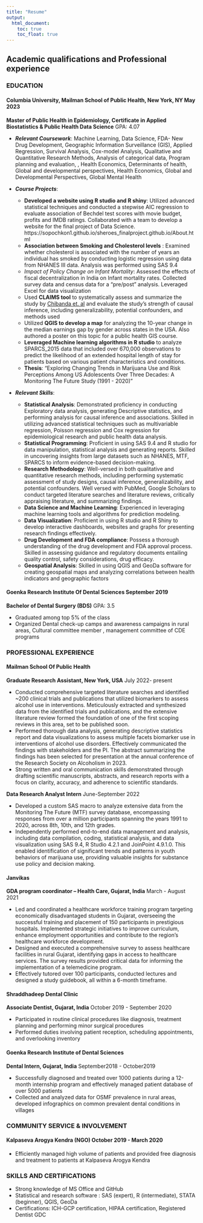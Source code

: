 ```yaml
---
title: "Resume"
output: 
  html_document:
    toc: true
    toc_float: true
---
```


## Academic qualifications and Professional experience

### EDUCATION

#### **Columbia University, Mailman School of Public Health, New York, NY**  				          May 2023

**Master of Public Health in Epidemiology, Certificate in Applied Biostatistics & Public Health Data Science** GPA: 4.07

  * ***Relevant Coursework***:  Machine Learning, Data Science, FDA- New Drug Development, Geographic Information Surveillance (GIS), Applied Regression, Survival Analysis, Cox-model Analysis, Qualitative and Quantitative Research Methods,  Analysis of categorical data, Program planning and evaluation, , Health Economics,  Determinants of health, Global and developmental perspectives, Health Economics, Global and Developmental Perspectives, Global Mental Health
  
  * ***Course Projects***:
    * **Developed a website using R studio and R shiny**: Utilized advanced statistical techniques and conducted a stepwise AIC regression to evaluate association of Bechdel test scores with movie budget, profits and IMDB ratings. Collaborated with a team to develop a website for the final project of Data Science. https://sopochkon1.github.io/sheroes_finalproject.github.io/About.html
    * **Association between Smoking and Cholesterol levels** : Examined whether cholesterol is associated with the number of years an individual has smoked by conducting logistic regression using data from NHANES III data. Analysis was performed using SAS 9.4	
    * *Impact of Policy Change on Infant Mortality*: Assessed the effects of fiscal decentralization in India on Infant mortality rates. Collected survey data and census data for a “pre/post” analysis. Leveraged Excel for data visualization 
    * Used **CLAIMS tool** to systematically assess and summarize the study by [Chibanda et. al](https://jamanetwork.com/journals/jama/fullarticle/2594719) and evaluate the study's strength of causal inference, including generalizability, potential confounders, and methods used
    * Utilized **QGIS to develop a map** for analyzing the 10-year change in the median earnings gap by gender across states in the USA. Also authored a poster on this topic for a public health GIS course.
    * **Leveraged Machine learning algorithms in R studio** to analyze SPARCS_2015 data that included over 670,000 observations to predict the likelihood of an extended hospital length of stay for patients based on various patient characteristics and conditions.
    * **Thesis**: "Exploring Changing Trends in Marijuana Use and Risk Perceptions Among US Adolescents Over Three Decades: A Monitoring The Future Study (1991 - 2020)"
    
    
  * ***Relevant Skills***:
    * **Statistical Analysis**: Demonstrated proficiency in conducting Exploratory data analysis, generating Descriptive statistics, and performing analysis for causal inference and associations. Skilled in utilizing advanced statistical techniques such as multivariable regression, Poisson regression and Cox regression for epidemiological research and public health data analysis.
    * **Statistical Programming**: Proficient in using SAS 9.4 and R studio for data manipulation, statistical analysis and generating reports. Skilled in uncovering insights from large datasets such as NHANES, MTF, SPARCS to inform evidence-based decision-making.
    * **Research Methodology**: Well-versed in both qualitative and quantitative research methods, including performing systematic assessment of study designs, causal inference, generalizability, and potential confounders. Well versed with PubMed, Google Scholars to conduct targeted literature searches and literature reviews, critically appraising literature, and summarizing findings.
    * **Data Science and Machine Learning**: Experienced in leveraging machine learning tools and algorithms for prediction modeling.
    * **Data Visualization**: Proficient in using R studio and R Shiny to develop interactive dashboards, websites and graphs for presenting research findings effectively.
    * **Drug Development and FDA compliance**: Possess a thorough understanding of the drug development and FDA approval process. Skilled in assessing guidance and regulatory documents entailing quality control, safety considerations, drug efficacy.
    * **Geospatial Analysis**: Skilled in using QGIS and GeoDa software for creating geospatial maps and analyzing correlations between health indicators and geographic factors


#### **Goenka Research Institute Of Dental Sciences**                                       September 2019

**Bachelor of Dental Surgery (BDS)** GPA: 3.5

* Graduated among top 5% of the class
* Organized Dental check-up camps and awareness campaigns in rural areas, Cultural committee member , management committee of CDE programs


### PROFESSIONAL EXPERIENCE
#### Mailman School Of Public Health
**Graduate Research Assistant, New York, USA**	July 2022- present

  * Conducted comprehensive targeted literature searches and identified ~200 clinical trials and publications that utilized biomarkers to assess alcohol use in interventions. Meticulously extracted and synthesized data from the identified trials and publications, and the extensive literature review formed the foundation of one of the first scoping reviews in this area, set to be published soon.
  * Performed thorough data analysis, generating descriptive statistics report and data visualizations to assess multiple facets biomarker use in interventions of alcohol use disorders. Effectively communicated the findings with stakeholders and the PI. The abstract summarizing the findings has been selected for presentation at the annual conference of the Research Society on Alcoholism in 2023.
  * Strong written and oral communication skills demonstrated through drafting scientific manuscripts, abstracts, and research reports with a focus on clarity, accuracy, and adherence to scientific standards.


**Data Research Analyst Intern**	June-September 2022

  * Developed a custom SAS macro to analyze extensive data from the Monitoring The Future (MTF) survey database, encompassing responses from over a million participants spanning the years 1991 to 2020, across 8th, 10th, and 12th grades. 
  * Independently performed end-to-end data management and analysis, including data compilation, coding, statistical analysis, and data visualization using SAS 9.4, R Studio 4.2.1 and JoinPoint 4.9.1.0. This enabled identification of significant trends and patterns in youth behaviors of marijuana use, providing valuable insights for substance use policy and decision making.



#### Janvikas
**GDA program coordinator – Health Care, Gujarat, India**	March - August 2021

  * Led and coordinated a healthcare workforce training program targeting economically disadvantaged students in Gujarat, overseeing the successful training and placement of 150 participants in prestigious hospitals. Implemented strategic initiatives to improve curriculum, enhance employment opportunities and contribute to the region's healthcare workforce development.
  * Designed and executed a comprehensive survey to assess healthcare facilities in rural Gujarat, identifying gaps in access to healthcare services. The survey results provided critical data for informing the implementation of a telemedicine program.
  * Effectively tutored over 100 participants, conducted lectures and designed a study guidebook, all within a 6-month timeframe.


#### Shraddhadeep Dental Clinic
**Associate Dentist, Gujarat, India**	October 2019 - September 2020

  * Participated in routine clinical procedures like diagnosis, treatment planning and performing minor surgical procedures
  * Performed duties involving patient reception, scheduling appointments, and overlooking inventory

#### Goenka Research Institute of Dental Sciences 
**Dental Intern, Gujarat, India**	September2018 - October2019 

  * Successfully diagnosed and treated over 1000 patients during a 12-month internship program and effectively managed patient database of over 5000 patients
  * Collected and analyzed data for OSMF prevalence in rural areas, developed infographics on common prevalent dental conditions in villages 
  
### COMMUNITY SERVICE & INVOLVEMENT

#### Kalpaseva Arogya Kendra (NGO)	October 2019 - March 2020
  * Efficiently managed high volume of patients and provided free diagnosis and treatment to patients at Kalpaseva Arogya Kendra

### SKILLS AND CERTIFICATIONS
* Strong knowledge of MS Office and GitHub
* Statistical and research software : SAS (expert), R (intermediate), STATA (beginner), QGIS, GeoDa
* Certifications: ICH-GCP certification, HIPAA certification, Registered Dentist GDC




